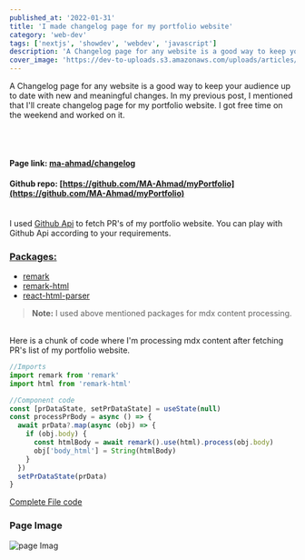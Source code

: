 ```yaml
---
published_at: '2022-01-31'
title: 'I made changelog page for my portfolio website'
category: 'web-dev'
tags: ['nextjs', 'showdev', 'webdev', 'javascript']
description: 'A Changelog page for any website is a good way to keep your audience up to date with new and meaningful changes.'
cover_image: 'https://dev-to-uploads.s3.amazonaws.com/uploads/articles/ddn762snhraxmvnd9bdd.png'
---
```


A Changelog page for any website is a good way to keep your audience up to date with new and meaningful changes.
In my previous post, I mentioned that I'll create changelog page for my portfolio website. I got free time on the weekend and worked on it.

<br />
<br />

#### Page link: [ma-ahmad/changelog](https://mahmad.me/changelog)

#### Github repo: [https://github.com/MA-Ahmad/myPortfolio](https://github.com/MA-Ahmad/myPortfolio)

<br />I used [Github Api](https://api.github.com) to fetch PR's of my portfolio
website. You can play with Github Api according to your requirements.

### <u>Packages:</u>

- [remark](https://www.npmjs.com/package/remark)
- [remark-html](https://www.npmjs.com/package/remark-html)
- [react-html-parser](https://www.npmjs.com/package/react-html-parser)

> **Note:** I used above mentioned packages for mdx content processing.

<br />
Here is a chunk of code where I'm processing mdx content after fetching PR's list
of my portfolio website.

```ts
//Imports
import remark from 'remark'
import html from 'remark-html'

//Component code
const [prDataState, setPrDataState] = useState(null)
const processPrBody = async () => {
  await prData?.map(async (obj) => {
    if (obj.body) {
      const htmlBody = await remark().use(html).process(obj.body)
      obj['body_html'] = String(htmlBody)
    }
  })
  setPrDataState(prData)
}
```

[Complete File code](https://github.com/MA-Ahmad/myPortfolio/blob/main/pages/changelog.tsx)

### Page Image

![page Imag](https://dev-to-uploads.s3.amazonaws.com/uploads/articles/fett1s0a4uuqi8yyai49.png)
